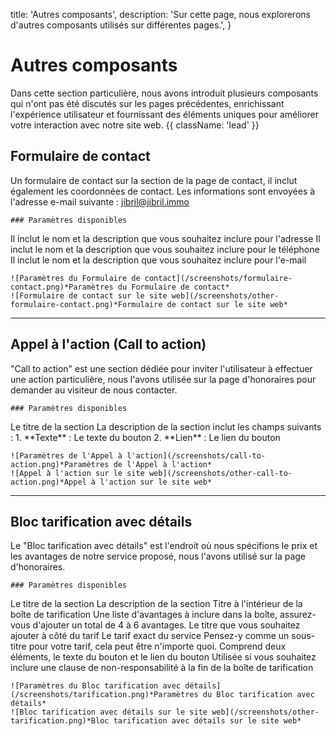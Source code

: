   title: 'Autres composants',
  description:
    'Sur cette page, nous explorerons d\'autres composants utilisés sur différentes pages.',
}

# Autres composants

Dans cette section particulière, nous avons introduit plusieurs composants qui n'ont pas été discutés sur les pages précédentes, enrichissant l'expérience utilisateur et fournissant des éléments uniques pour améliorer votre interaction avec notre site web. {{ className: 'lead' }}



## Formulaire de contact

<Row>
  <Col>

   Un formulaire de contact sur la section de la page de contact, il inclut également les coordonnées de contact. Les informations sont envoyées à l'adresse e-mail suivante : jibril@jibril.immo

    ### Paramètres disponibles

<Properties>
  <Property name="Adresse" type="groupe">
    Il inclut le nom et la description que vous souhaitez inclure pour l'adresse
  </Property>

  <Property name="Téléphone" type="groupe">
    Il inclut le nom et la description que vous souhaitez inclure pour le téléphone
  </Property>

  <Property name="Email" type="groupe">
    Il inclut le nom et la description que vous souhaitez inclure pour l'e-mail
  </Property>
  
</Properties>

  </Col>
  <Col>

    ![Paramètres du Formulaire de contact](/screenshots/formulaire-contact.png)*Paramètres du Formulaire de contact*
    ![Formulaire de contact sur le site web](/screenshots/other-formulaire-contact.png)*Formulaire de contact sur le site web*

  </Col>
</Row>


---


## Appel à l'action (Call to action)

<Row>
  <Col>

   "Call to action" est une section dédiée pour inviter l'utilisateur à effectuer une action particulière, nous l'avons utilisée sur la page d'honoraires pour demander au visiteur de nous contacter.

    ### Paramètres disponibles

<Properties>
  <Property name="Titre" type="texte">
    Le titre de la section
  </Property>

   <Property name="Description" type="texte">
    La description de la section
  </Property>

   <Property name="Cta" type="groupe">
    inclut les champs suivants : 
    1. **Texte** : Le texte du bouton
    2. **Lien** : Le lien du bouton
  </Property>



</Properties>

  </Col>
  <Col>

    ![Paramètres de l'Appel à l'action](/screenshots/call-to-action.png)*Paramètres de l'Appel à l'action*
    ![Appel à l'action sur le site web](/screenshots/other-call-to-action.png)*Appel à l'action sur le site web*

  </Col>
</Row>


---


## Bloc tarification avec détails

<Row>
  <Col>

   Le "Bloc tarification avec détails" est l'endroit où nous spécifions le prix et les avantages de notre service proposé, nous l'avons utilisé sur la page d'honoraires.

    ### Paramètres disponibles

<Properties>
  <Property name="Titre" type="texte">
    Le titre de la section
  </Property>

   <Property name="Description" type="texte">
    La description de la section
  </Property>

   <Property name="Titre des fonctionnalités" type="groupe">
    Titre à l'intérieur de la boîte de tarification
  </Property>

  <Property name="Fonctionnalités" type="texte">
    Une liste d'avantages à inclure dans la boîte, assurez-vous d'ajouter un total de 4 à 6 avantages.
  </Property>

  <Property name="Titre de tarification" type="texte">
    Le titre que vous souhaitez ajouter à côté du tarif
  </Property>

  <Property name="Tarification" type="texte">
    Le tarif exact du service
  </Property>

  <Property name="Devise" type="texte">
    Pensez-y comme un sous-titre pour votre tarif, cela peut être n'importe quoi.
  </Property>

  <Property name="Action tarification" type="groupe">
    Comprend deux éléments, le texte du bouton et le lien du bouton
  </Property>

  <Property name="Clause de non-responsabilité tarification" type="texte">
    Utilisée si vous souhaitez inclure une clause de non-responsabilité à la fin de la boîte de tarification
  </Property>

</Properties>

  </Col>
  <Col>

    ![Paramètres du Bloc tarification avec détails](/screenshots/tarification.png)*Paramètres du Bloc tarification avec détails*
    ![Bloc tarification avec détails sur le site web](/screenshots/other-tarification.png)*Bloc tarification avec détails sur le site web*

  </Col>
</Row>
